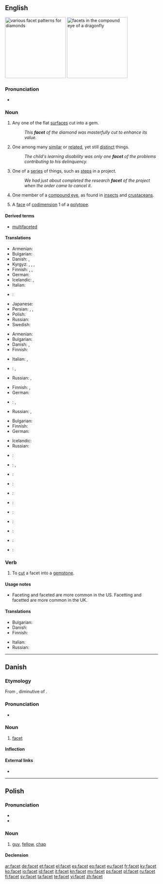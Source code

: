 ==English==
{{wikipedia}}
[[Image:Diamond_cut_history.png|thumb|right|200px|various facet patterns for diamonds]]
[[Image:Dragonfly_eye_3811.jpg|thumb|right|200px|facets in the compound eye of a dragonfly]]

===Pronunciation===
* {{IPA|/ˈfæsɪt/}}

===Noun===
{{en-noun}}

# Any one of the flat [[surface]]s cut into a gem.
#: ''This '''facet''' of the diamond was masterfully cut to enhance its value.''
# One among many [[similar]] or [[related]], yet still [[distinct]] things.
#: ''The child's learning disability was only one '''facet''' of the problems contributing to his delinquency.''
# One of a [[series]] of things, such as [[step]]s in a project.
#: ''We had just about completed the research '''facet''' of the project when the order came to cancel it''.
# {{anatomy}} One member of a [[compound eye]], as found in [[insect]]s and [[crustacean]]s.
# {{mathematics}} A [[face]] of [[codimension]] 1 of a [[polytope]].

====Derived terms====
* [[multifaceted]]

====Translations====
{{trans-top|flat surface cut into a gem}}
* Armenian: {{t-|hy|նիստ|tr=nist}}
* Bulgarian: {{t+|bg|стена|f|sc=Cyrl}}
* Danish: {{t-|da|facet|c}}, {{t-|da|flade|c}}
* Kyrgyz: {{t-|ky|аспект|}}, {{t-|ky|кыр|}}, {{t-|ky|этап|}}, {{t-|ky|чет|}}
* Finnish: {{t+|fi|taho}}, {{t-|fi|fasetti}}, {{t+|fi|viiste}}
* German: {{t+|de|Facette|f}}
* Icelandic: {{t+|is|flötur|m}}, {{t-|is|fægiflötur|m}}
* Italian: {{t-|it|faccetta|f}}
{{trans-mid}}
* {{ttbc|cmn}}: {{t|cmn|刻面|tr=[[kè]][[miàn]]|sc=Hani}} <!-- previously this was two entries, with the two characters linked individually, repeated under "Simplified Chinese" and "Traditional Chinese". is this correct? also, is it idiomatic? if not, use {{t-SOP}} -->
* Japanese: {{t|ja|小面|tr={{Jpan|[[しょうめん]]}}, shōmen|sc=Jpan}}
* Persian: {{t+|fa|جنبه|sc=fa-Arab}}, {{t+|fa|وجه|sc=fa-Arab}}, {{t+|fa|جهت|sc=fa-Arab}}
* Polish: {{t|pl|faseta|f}}
* Russian: {{t|ru|грань|f|tr=gran’|sc=Cyrl}}
* Swedish: {{t+|sv|fasett}}
{{trans-bottom}}

{{trans-top|one among many similar yet distinct things}}
* Armenian: {{t-|hy|երես|tr=eres}}
* Bulgarian: {{t+|bg|страна|sc=Cyrl}}
* Danish: {{t-|da|facet|c}}, {{t-|da|side|c}}
* Finnish: {{t+|fi|puoli}}
{{trans-mid}}
* Italian: {{t+|it|aspetto}}, {{t-|it|sfaccettatura|f}}
* {{ttbc|cmn}}: {{t|cmn|面|sc=Hans}}, {{t|cmn|方面|sc=Hans}} <!-- previously this was "Simplified Chinese" - please verify -->
* Russian: {{t|ru|сторона|f|tr=storoná|sc=Cyrl}}, {{t|ru|грань|f|tr=gran’|sc=Cyrl}}
{{trans-bottom}}

{{trans-top|one of a series of things}}
* Finnish: {{t+|fi|vaihe}}, {{t+|fi|askel}}
* German: {{t+|de|Facette|f}}
{{trans-mid}}
* {{ttbc|cmn}}: {{t|cmn|面|sc=Hans}}, {{t|cmn|方面|sc=Hans}} <!-- previously this was "Simplified Chinese" - please verify -->
* Russian: {{t|ru|этап|m|tr=etáp|sc=Cyrl}}, {{t|ru|часть|f|tr=čast’|sc=Cyrl}}
{{trans-bottom}}

{{trans-top|one member of a compound eye}}
* Bulgarian: {{t+|bg|фасета|f|sc=Cyrl}}
* Finnish: {{t|fi|silmäkeila}}
* German: {{t+|de|Facette|f}}
{{trans-mid}}
* Icelandic: {{t-|is|smáauga|n}}
* Russian: {{t+|ru|фасетка|f|tr=fas'étka}}
{{trans-bottom}}

{{checktrans-top}}
* {{ttbc|ar}}: {{t|ar|سطح|alt=سطْح|m|tr=ʂaʈħ|sc=Arab}}
* {{ttbc|yue}}: {{t|yue|面|tr=min6|sc=Hani}}, {{t|yue|刻面|tr=haak1 min6|sc=Hani}}
* {{ttbc|fr}}: {{t|fr|facette}}
* {{ttbc|gu}}: {{t|gu|પાસું|tr=pāsuṁ|sc=Gujr}}
* {{ttbc|hi}}: {{t|hi|पहलू|tr=pahalū|sc=Deva}}
{{trans-mid}}
* {{ttbc|it}}: {{t|it|sfaccettatura|f}}
* {{ttbc|mr}}: {{t|mr|पैलू|tr=pailū|sc=Deva}}
* {{ttbc|fa}}: {{t|fa|سطح|tr=satah|sc=fa-Arab}}
* {{ttbc|pa}}: {{t|pa|ਪਹਿਲੂ|tr=pahilū|sc=Guru}}
* {{ttbc|sa}}: {{t|sa|पक्षः|tr=pakṣa|sc=Deva}}
* {{ttbc|es}}: {{t|es|faceta|f}}
{{trans-bottom}}

===Verb===
{{en-verb|facets|'''[[faceting]]''' or '''[[facetting]]'''|'''[[faceted]]''' or '''[[facetted]]'''|'''[[faceted]]''' or '''[[facetted]]'''}}

# To [[cut]] a facet into a [[gemstone]].

====Usage notes====
* Faceting and faceted are more common in the US.  Facetting and facetted are more common in the UK.

====Translations====
{{trans-top|to cut a facet}}
* Bulgarian: {{t+|bg|шлифовам|sc=Cyrl}}
* Danish: {{t-|da|facettere}}
* Finnish: {{t+|fi|hioa}}
{{trans-mid}}
* Italian: {{t-|it|sfaccettare}}
* Russian: {{t+|ru|огранить|tr=ogranít'}}
{{trans-bottom}}

----

==Danish==

===Etymology===
From {{etyl|fr|da}} {{term|facette||facet|lang=fr}}, diminutive of {{term|face|lang=fr}}.

===Pronunciation===
* {{IPA|/fasɛt/|[faˈsɛd̥]|lang=da}}

===Noun===
{{da-noun|stem=facett|en|er}}

# [[facet#English|facet]]

====Inflection====
{{da-noun-infl|stem=facett|en|er}}

====External links====
* {{pedialite|lang=da}}

----

==Polish==

===Pronunciation===
* {{IPA|[ˈfat͡sɛt]|lang=pl}}
* {{audio|Pl-facet.ogg|Audio}}

===Noun===
{{head|pl|noun|g=m}}

# {{colloquial|lang=pl}} [[guy]], [[fellow]], [[chap]]

====Declension====
{{pl-decl-noun
|facet|faceci
|faceta|facetów
|facetowi|facetom
|faceta|facetów
|facetem|facetami
|facecie|facetach
|facecie|faceci
}}

[[ar:facet]]
[[de:facet]]
[[et:facet]]
[[el:facet]]
[[es:facet]]
[[eo:facet]]
[[eu:facet]]
[[fr:facet]]
[[ky:facet]]
[[ko:facet]]
[[io:facet]]
[[id:facet]]
[[it:facet]]
[[kn:facet]]
[[my:facet]]
[[ps:facet]]
[[pl:facet]]
[[ru:facet]]
[[fi:facet]]
[[sv:facet]]
[[ta:facet]]
[[te:facet]]
[[vi:facet]]
[[zh:facet]]